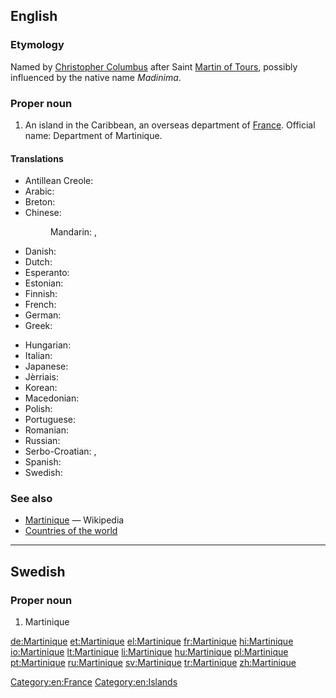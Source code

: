 ==English==
{{wikipedia}}

===Etymology===
Named by [[w:Christopher Columbus|Christopher Columbus]] after Saint [[w:Martin of Tours|Martin of Tours]], possibly influenced by the native name ''Madinima''.

===Proper noun===
{{en-proper noun}}

# An island in the Caribbean, an overseas department of [[France]]. Official name: Department of Martinique.

====Translations====
{{trans-top|Department of Martinique}}
* Antillean Creole: {{tø|gcf|Matinik}}
* Arabic: {{t-|ar|مارتينيك|m|tr=martinik|sc=Arab}}
* Breton: {{t-|br|Martinik}}
* Chinese:
*: Mandarin: {{t|cmn|馬提尼克|sc=Hani}}, {{t|cmn|马提尼克|tr=Mǎtíníkè|sc=Hani}}
* Danish: {{t-|da|Martinique}}
* Dutch: {{t-|nl|Martinique}}
* Esperanto: {{t-|eo|Martiniko}}
* Estonian: {{t+|et|Martinique}}
* Finnish: {{t-|fi|Martinique}}
* French: {{t+|fr|Martinique|f}}
* German: {{t+|de|Martinique}}
* Greek: {{t+|el|Μαρτινίκα|f|tr=Martiníka}}
{{trans-mid}}
* Hungarian: {{t+|hu|Martinique}}
* Italian: {{t-|it|Martinica}}
* Japanese: {{t-|ja|マルティニーク島|tr=Marutinīku-tō|sc=Jpan}}
* Jèrriais: {{tø|roa-jer|Martinique|f}}
* Korean: {{t-|ko|마르티니크|tr=Mareutinikeu|sc=Kore}}
* Macedonian: {{t-|mk|Мартиник|m|tr=Mártinik}}
* Polish: {{t+|pl|Martynika}}
* Portuguese: {{t+|pt|Martinica}}
* Romanian: {{t-|ro|Martinica|f}}
* Russian: {{t-|ru|Мартиника|f|tr=Martiníka}}
* Serbo-Croatian: {{t-|sh|Martinika|f}}, {{t-|sh|Martinik|m}}
* Spanish: {{t+|es|Martinica}}
* Swedish: {{t+|sv|Martinique}}
{{trans-bottom}}

===See also===
* [[w:Martinique|Martinique]] — Wikipedia
* [[Appendix:Countries of the world|Countries of the world]]

[[Category:en:France]]
[[Category:en:Islands]]

----

==Swedish==

===Proper noun===
{{head|sv|proper noun}}

# Martinique

[[de:Martinique]]
[[et:Martinique]]
[[el:Martinique]]
[[fr:Martinique]]
[[hi:Martinique]]
[[io:Martinique]]
[[lt:Martinique]]
[[li:Martinique]]
[[hu:Martinique]]
[[pl:Martinique]]
[[pt:Martinique]]
[[ru:Martinique]]
[[sv:Martinique]]
[[tr:Martinique]]
[[zh:Martinique]]